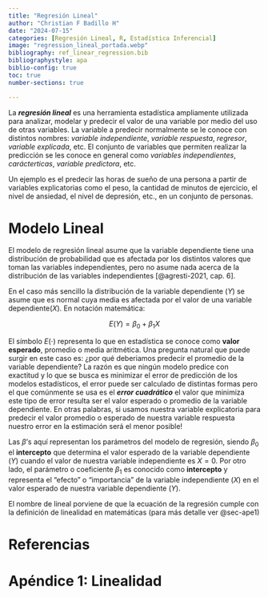 ```yaml
---
title: "Regresión Lineal"
author: "Christian F Badillo H"
date: "2024-07-15"
categories: [Regresión Lineal, R, Estadística Inferencial]
image: "regression_lineal_portada.webp"
bibliography: ref_linear_regression.bib
bibliographystyle: apa
biblio-config: true
toc: true
number-sections: true

---
```


La ***regresión lineal*** es una herramienta estadística ampliamente utilizada para analizar, modelar y predecir el valor de una variable por medio del uso de otras variables. La variable a predecir normalmente se le conoce con distintos nombres: *variable independiente*, *variable respuesta*, *regresor*, *variable explicada*, etc. El conjunto de variables que permiten realizar la predicción se les conoce en general como *variables independientes*, *carácterticas*, *variable predictora*, etc.

Un ejemplo es el predecir las horas de sueño de una persona a partir de variables explicatorias como el peso, la cantidad de minutos de ejercicio, el nivel de ansiedad, el nivel de depresión, etc., en un conjunto de personas.

# Modelo Lineal

El modelo de regresión lineal asume que la variable dependiente tiene una distribución de probabilidad que es afectada por los distintos valores que toman las variables independientes, pero no asume nada acerca de la distribución de las variables independientes [@agresti-2021, cap. 6]. 

En el caso más sencillo la distribución de la variable dependiente ($Y$) se asume que es normal cuya media es afectada por el valor de una variable dependiente($X$). En notación matemática:

$$ E(Y) = \beta_0 + \beta_1 X $$

El símbolo $E(\cdot)$ representa lo que en estadística se conoce como **valor esperado**, promedio o media aritmética. Una pregunta natural que puede surgir en este caso es: ¿por qué deberiamos predecir el promedio de la variable dependiente? La razón es que ningún modelo predice con exactitud y lo que se busca es minimizar el error de predicción de los modelos estadísticos, el error puede ser calculado de distintas formas pero el que comúnmente se usa es el ***error cuadrático*** el valor que minimiza este tipo de error resulta ser el valor esperado o promedio de la variable dependiente. En otras palabras, si usamos nuestra variable explicatoria para predecir el valor promedio o esperado de nuestra variable respuesta nuestro error en la estimación será el menor posible!

Las $\beta$'s aquí representan los parámetros del modelo de regresión, siendo $\beta_0$ el **intercepto** que determina el valor esperado de la variable dependiente ($Y$) cuando el valor de nuestra variable independiente es $X = 0$. Por otro lado, el parámetro o coeficiente $\beta_1$ es conocido como **intercepto** y representa el "efecto" o "importancia" de la variable independiente ($X$) en el valor esperado de nuestra variable dependiente ($Y$).

El nombre de lineal porviene de que la ecuación de la regresión cumple con la definición de linealidad en matemáticas (para más detalle ver @sec-ape1) 

# Referencias {-}

::: {#refs}
:::

# Apéndice 1: Linealidad {#sec-ape1 .appendix}